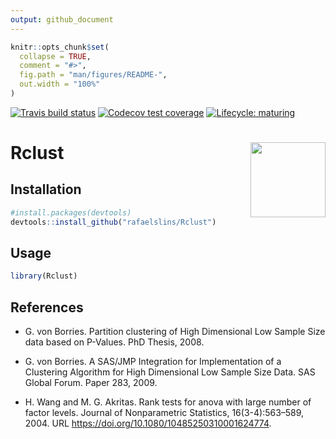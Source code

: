 ```yaml
---
output: github_document
---
```


<!-- README.md is generated from README.Rmd. Please edit that file -->

```r
knitr::opts_chunk$set(
  collapse = TRUE,
  comment = "#>",
  fig.path = "man/figures/README-",
  out.width = "100%"
)
```

[![Travis build status](https://travis-ci.org/rafaelslins/Rclust.svg?branch=master)](https://travis-ci.org/rafaelslins/Rclust)
[![Codecov test coverage](https://codecov.io/gh/rafaelslins/Rclust/branch/master/graph/badge.svg)](https://codecov.io/gh/rafaelslins/Rclust?branch=master)
[![Lifecycle: maturing](https://img.shields.io/badge/lifecycle-maturing-blue.svg)](https://www.tidyverse.org/lifecycle/#maturing)

# Rclust <img src="man/figures/Rclust-logo-small.png" align="right" alt="" width="120" />

## Installation

```r
#install.packages(devtools)
devtools::install_github("rafaelslins/Rclust")
```

## Usage

```r
library(Rclust)
```

## References


- G. von Borries. Partition clustering of High Dimensional Low Sample Size data based on P-Values. PhD Thesis, 2008.

- G. von Borries. A SAS/JMP Integration for Implementation of a Clustering Algorithm for High Dimensional Low Sample Size Data. SAS Global Forum. Paper 283, 2009.

- H. Wang and M. G. Akritas. Rank tests for anova with large number of factor levels. Journal of Nonparametric Statistics, 16(3-4):563–589, 2004. URL <https://doi.org/10.1080/10485250310001624774>.

